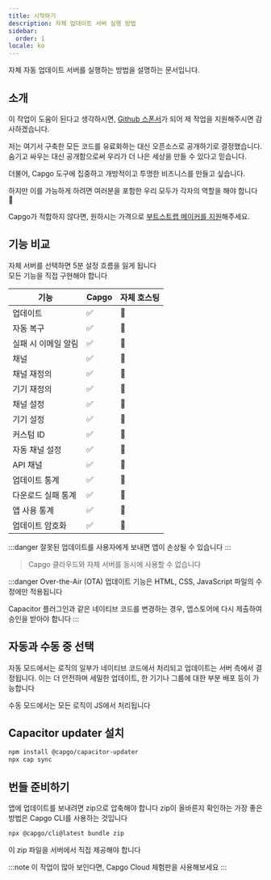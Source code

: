 ```yaml
---
title: 시작하기
description: 자체 업데이트 서버 실행 방법
sidebar:
  order: 1
locale: ko
---
```



자체 자동 업데이트 서버를 실행하는 방법을 설명하는 문서입니다.

## 소개

이 작업이 도움이 된다고 생각하시면, [Github 스폰서](https://githubcom/sponsors/riderx)가 되어 제 작업을 지원해주시면 감사하겠습니다.

저는 여기서 구축한 모든 코드를 유료화하는 대신 오픈소스로 공개하기로 결정했습니다. 숨기고 싸우는 대신 공개함으로써 우리가 더 나은 세상을 만들 수 있다고 믿습니다.

더불어, Capgo 도구에 집중하고 개방적이고 투명한 비즈니스를 만들고 싶습니다.

하지만 이를 가능하게 하려면 여러분을 포함한 우리 모두가 각자의 역할을 해야 합니다 🥹

Capgo가 적합하지 않다면, 원하시는 가격으로 [부트스트랩 메이커를 지원](https://githubcom/sponsors/riderx)해주세요.

<LinkCard title="기여 고려하기" href="/docs/plugin/self-hosted/contributing/"/>

## 기능 비교

자체 서버를 선택하면 5분 설정 흐름을 잃게 됩니다\
모든 기능을 직접 구현해야 합니다

| 기능                     | Capgo | 자체 호스팅 |
| ------------------------ | ----- | ----------- |
| 업데이트                 | ✅     | 🚧         |
| 자동 복구                | ✅     | 🚧         |
| 실패 시 이메일 알림      | ✅     | 🚧         |
| 채널                     | ✅     | 🚧         |
| 채널 재정의              | ✅     | 🚧         |
| 기기 재정의              | ✅     | 🚧         |
| 채널 설정                | ✅     | 🚧         |
| 기기 설정                | ✅     | 🚧         |
| 커스텀 ID                | ✅     | 🚧         |
| 자동 채널 설정           | ✅     | 🚧         |
| API 채널                 | ✅     | 🚧         |
| 업데이트 통계            | ✅     | 🚧         |
| 다운로드 실패 통계       | ✅     | 🚧         |
| 앱 사용 통계             | ✅     | 🚧         |
| 업데이트 암호화          | ✅     | 🚧         |

:::danger
잘못된 업데이트를 사용자에게 보내면 앱이 손상될 수 있습니다
:::

> Capgo 클라우드와 자체 서버를 동시에 사용할 수 없습니다

:::danger
Over-the-Air (OTA) 업데이트 기능은 HTML, CSS, JavaScript 파일의 수정에만 적용됩니다

Capacitor 플러그인과 같은 네이티브 코드를 변경하는 경우, 앱스토어에 다시 제출하여 승인을 받아야 합니다
:::

## 자동과 수동 중 선택
자동 모드에서는 로직의 일부가 네이티브 코드에서 처리되고 업데이트는 서버 측에서 결정됩니다. 이는 더 안전하며 세밀한 업데이트, 한 기기나 그룹에 대한 부분 배포 등이 가능합니다

수동 모드에서는 모든 로직이 JS에서 처리됩니다

<LinkCard
	title="자동 업데이트"
	href="/docs/plugin/self-hosted/auto-update/"
/>

<LinkCard
	title="수동"
	href="/docs/plugin/self-hosted/manual-update/"
/>

## Capacitor updater 설치

```bash title="Capacitor updater 설치하기"
npm install @capgo/capacitor-updater
npx cap sync
```

## 번들 준비하기

앱에 업데이트를 보내려면 zip으로 압축해야 합니다
zip이 올바른지 확인하는 가장 좋은 방법은 Capgo CLI를 사용하는 것입니다
```bash title="서버에서 제공할 파일로 번들 만들기"
npx @capgo/cli@latest bundle zip
```

이 zip 파일을 서버에서 직접 제공해야 합니다

<LinkCard
	title="자동 업데이트"
	href="/docs/plugin/self-hosted/auto-update/"
/>

<LinkCard
	title="수동"
	href="/docs/plugin/self-hosted/manual-update/"
/>

:::note
이 작업이 많아 보인다면, Capgo Cloud 체험판을 사용해보세요
:::